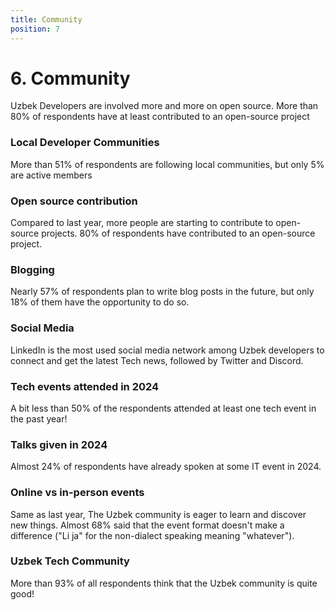 ```yaml
---
title: Community
position: 7
---
```


# 6. Community

Uzbek Developers are involved more and more on open source. More than 80% of respondents have at least contributed to an open-source project

### Local Developer Communities

More than 51% of respondents are following local communities, but only 5% are active members

<Chart id="community-q-0" title={false} />

### Open source contribution

Compared to last year, more people are starting to contribute to open-source projects. 80% of respondents have contributed to an open-source project.

<Tabs>
  <TabItem title="2024">
    <Chart id="community-q-1" title={false} year={2024} />
  </TabItem>
  <TabItem title="2022">
    <Chart id="community-q-1" title={false} year={2022} />
  </TabItem>
</Tabs>

### Blogging

Nearly 57% of respondents plan to write blog posts in the future, but only 18% of them have the opportunity to do so.

<Chart id="community-q-2" title={false} />

### Social Media

LinkedIn is the most used social media network among Uzbek developers to connect and get the latest Tech news, followed by Twitter and Discord.

<Chart id="community-q-3" title={false} />

### Tech events attended in 2024

A bit less than 50% of the respondents attended at least one tech event in the past year!

<Chart id="community-q-4" title={false} />

### Talks given in 2024

Almost 24% of respondents have already spoken at some IT event in 2024.

<Chart id="community-q-5" title={false} />

### Online vs in-person events

Same as last year, The Uzbek community is eager to learn and discover new things. Almost 68% said that the event format doesn't make a difference ("Li ja" for the non-dialect speaking meaning "whatever").

<Chart id="community-q-6" title={false} />

### Uzbek Tech Community

More than 93% of all respondents think that the Uzbek community is quite good!

<Chart id="community-q-7" title={false} />
